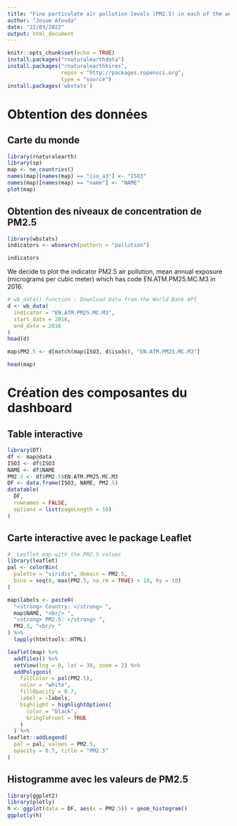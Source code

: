 ```yaml
---
title: "Fine particulate air pollution levels (PM2.5) in each of the world countries"
author: "Josue Afouda"
date: "22/03/2022"
output: html_document
---
```


```r
knitr::opts_chunk$set(echo = TRUE)
install.packages("rnaturalearthdata")
install.packages("rnaturalearthhires",
                 repos = "http://packages.ropensci.org",
                 type = "source")
install.packages('wbstats')
```

# Obtention des données

## Carte du monde

```r
library(rnaturalearth)
library(sp)
map <- ne_countries()
names(map)[names(map) == "iso_a3"] <- "ISO3"
names(map)[names(map) == "name"] <- "NAME"
plot(map)
```

## Obtention des niveaux de concentration de  PM2.5

```r
library(wbstats)
indicators <- wbsearch(pattern = "pollution")
```

```r
indicators
```

We decide to plot the indicator PM2.5 air pollution, mean
annual exposure (micrograms per cubic meter) which has code
EN.ATM.PM25.MC.M3 in 2016.

```r
# wb_data() function : Download Data from the World Bank API
d <- wb_data(
  indicator = "EN.ATM.PM25.MC.M3", 
  start_date = 2016, 
  end_date = 2016
)
head(d)
```

```r
map$PM2.5 <- d[match(map$ISO3, d$iso3c), "EN.ATM.PM25.MC.M3"]
```


```r
head(map)
```


# Création des composantes du dashboard

## Table interactive

```r
library(DT)
df <- map@data
ISO3 <- df$ISO3
NAME <- df$NAME
PM2.5 <- df$PM2.5$EN.ATM.PM25.MC.M3
DF <- data.frame(ISO3, NAME, PM2.5)
datatable(
  DF,
  rownames = FALSE, 
  options = list(pageLength = 10)
)
```


## Carte interactive avec le package Leaflet


```r
#  Leaflet map with the PM2.5 values
library(leaflet)
pal <- colorBin(
  palette = "viridis", domain = PM2.5,
  bins = seq(0, max(PM2.5, na.rm = TRUE) + 10, by = 10)
)

map$labels <- paste0(
  "<strong> Country: </strong> ",
  map$NAME, "<br/> ",
  "<strong> PM2.5: </strong> ",
  PM2.5, "<br/> "
) %>%
  lapply(htmltools::HTML)

leaflet(map) %>%
  addTiles() %>%
  setView(lng = 0, lat = 30, zoom = 2) %>%
  addPolygons(
    fillColor = pal(PM2.5), 
    color = "white",
    fillOpacity = 0.7,
    label = ~labels,
    highlight = highlightOptions(
      color = "black",
      bringToFront = TRUE
    )
  ) %>%
leaflet::addLegend(
  pal = pal, values = PM2.5,
  opacity = 0.7, title = "PM2.5"
)

```

## Histogramme avec les valeurs de PM2.5

```r
library(ggplot2)
library(plotly)
h <- ggplot(data = DF, aes(x = PM2.5)) + geom_histogram()
ggplotly(h)
```

















